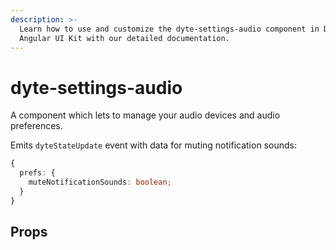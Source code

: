 ```yaml
---
description: >-
  Learn how to use and customize the dyte-settings-audio component in Dyte's
  Angular UI Kit with our detailed documentation.
---
```


# dyte-settings-audio

A component which lets to manage your audio devices and audio preferences.

Emits `dyteStateUpdate` event with data for muting notification sounds:

```ts
{
  prefs: {
    muteNotificationSounds: boolean;
  }
}
```

## Props

<PropsTable of="dyte-settings-audio" />

<head>
  <title>Angular UI Kit dyte-settings-audio</title>
</head>
